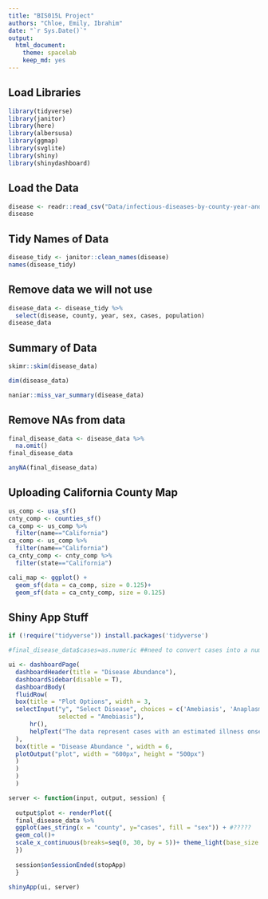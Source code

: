 ```yaml
---
title: "BIS015L Project"
authors: "Chloe, Emily, Ibrahim"
date: "`r Sys.Date()`"
output:
  html_document: 
    theme: spacelab
    keep_md: yes
---
```


## Load Libraries 

```r
library(tidyverse)
library(janitor)
library(here)
library(albersusa)
library(ggmap)
library(svglite)
library(shiny)
library(shinydashboard)
``` 

## Load the Data
```r
disease <- readr::read_csv("Data/infectious-diseases-by-county-year-and-sex 2.csv")
disease
```

## Tidy Names of Data
```r
disease_tidy <- janitor::clean_names(disease)
names(disease_tidy)
```

## Remove data we will not use
```r
disease_data <- disease_tidy %>% 
  select(disease, county, year, sex, cases, population)
disease_data
```

## Summary of Data

```r
skimr::skim(disease_data)
```

```r
dim(disease_data)
```

```r
naniar::miss_var_summary(disease_data)
```

## Remove NAs from data
```r
final_disease_data <- disease_data %>% 
  na.omit()
final_disease_data
```
```r
anyNA(final_disease_data)
```

## Uploading California County Map

```r
us_comp <- usa_sf()
cnty_comp <- counties_sf()
ca_comp <- us_comp %>% 
  filter(name=="California")
ca_comp <- us_comp %>% 
  filter(name=="California")
ca_cnty_comp <- cnty_comp %>% 
  filter(state=="California")
```


```r
cali_map <- ggplot() +
  geom_sf(data = ca_comp, size = 0.125)+
  geom_sf(data = ca_cnty_comp, size = 0.125)
```

## Shiny App Stuff

```r
if (!require("tidyverse")) install.packages('tidyverse')
```

```r
#final_disease_data$cases=as.numeric ##need to convert cases into a number 
```

```r
ui <- dashboardPage(
  dashboardHeader(title = "Disease Abundance"),
  dashboardSidebar(disable = T),
  dashboardBody(
  fluidRow(
  box(title = "Plot Options", width = 3,
  selectInput("y", "Select Disease", choices = c('Amebiasis', 'Anaplasmosis', 'Anthrax', 'Babesiosis', 'Botulism, Foodborne', 'Botulism, Other', 'Botulism, Wound', 'Brucellosis', 'Campylobacteriosis', 'Chikungunya Virus Infection', 'Cholera', 'Ciguatera Fish Poisoning', 'Coccidioidomycosis', 'Creutzfeldt-Jakob Disease and other Transmissible Spongiform Encephalopathies', 'Cryptosporidiosis', 'Cyclosporiasis', 'Cysticercosis or Taeniasis', 'Dengue', 'Domoic Acid Poisoning', 'Ehrlichiosis', 'Flavivirus Infection of Undetermined Species', 'Giardiasis', 'Hantavirus Infection', 'Hemolytic Uremic Syndrome', 'Hepatitis E, acute infection', 'Legionellosis', 'Leprosy', 'Leptospirosis', 'Listeriosis', 'Lyme Disease', 'Malaria', 'Paralytic Shellfish Poisoning', 'Paratyphoid Fever', 'Plague, human', 'Psittacosis', 'Q Fever', 'Rabies, human', 'Relapsing Fever', 'Salmonellosis', 'Scombroid Fish Poisoning', 'Shiga toxin-producing E. coli (STEC) with HUS', 'Shiga toxin-producing E. coli (STEC) without HUS', 'Shigellosis', 'Spotted Fever Rickettsiosis', 'Streptococcal Infection (cases in food and dairy workers)', 'Trichinosis', 'Tularemia', 'Typhoid Fever, case', 'Typhus Fever', 'Vibrio Infection (non-Cholera)', 'Yellow Fever', 'Yersiniosis', 'Zika Virus Infection'), 
              selected = "Amebiasis"),
      hr(),
      helpText("The data represent cases with an estimated illness onset date from 2001 through the last year indicated from California Confidential Morbidity Reports and/or Laboratory Reports")
  ),
  box(title = "Disease Abundance ", width = 6,
  plotOutput("plot", width = "600px", height = "500px")
  ) 
  ) 
  )
  ) 

server <- function(input, output, session) { 
  
  output$plot <- renderPlot({
  final_disease_data %>% 
  ggplot(aes_string(x = "county", y="cases", fill = "sex")) + #?????
  geom_col()+
  scale_x_continuous(breaks=seq(0, 30, by = 5))+ theme_light(base_size = 18)
  })
  
  session$onSessionEnded(stopApp)
  }

shinyApp(ui, server)
```